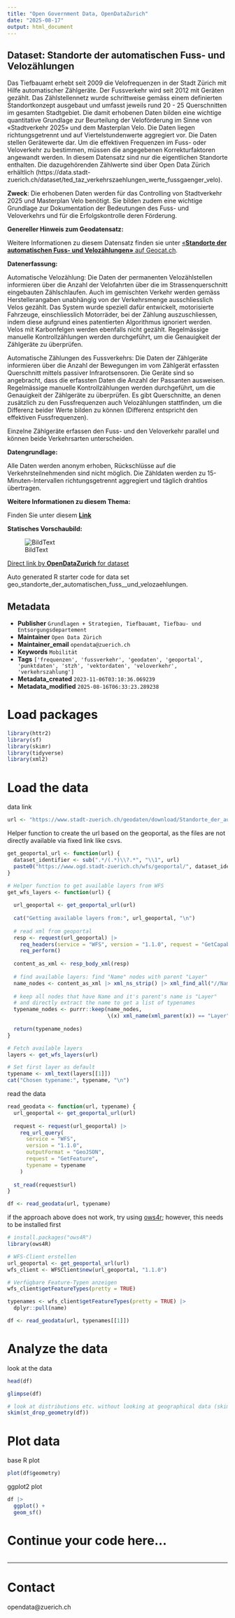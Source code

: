 ```yaml
---
title: "Open Government Data, OpenDataZurich"
date: "2025-08-17"
output: html_document
---
```


## Dataset: Standorte der automatischen Fuss- und Velozählungen

Das Tiefbauamt erhebt seit 2009 die Velofrequenzen in der Stadt Zürich mit Hilfe automatischer Zählgeräte. Der Fussverkehr wird seit 2012 mit Geräten gezählt. Das Zählstellennetz wurde schrittweise gemäss einem definierten Standortkonzept ausgebaut und umfasst jeweils rund 20 - 25 Querschnitten im gesamten Stadtgebiet. Die damit erhobenen Daten bilden eine wichtige quantitative Grundlage zur Beurteilung der Veloförderung im Sinne von «Stadtverkehr 2025» und dem Masterplan Velo. Die Daten liegen richtungsgetrennt und auf Viertelstundenwerte aggregiert vor. Die Daten stellen Gerätewerte dar. Um die effektiven Frequenzen im Fuss- oder Veloverkehr zu bestimmen, müssen die angegebenen Korrekturfaktoren angewandt werden.
In diesem Datensatz sind nur die eigentlichen Standorte enthalten. Die dazugehörenden Zählwerte sind über Open Data Zürich erhältlich (https://data.stadt-zuerich.ch/dataset/ted_taz_verkehrszaehlungen_werte_fussgaenger_velo).

**Zweck**: Die erhobenen Daten werden für das Controlling von Stadtverkehr 2025 und Masterplan Velo benötigt. Sie bilden zudem eine wichtige Grundlage zur Dokumentation der Bedeutungen des Fuss- und Veloverkehrs und für die Erfolgskontrolle deren Förderung.

**Genereller Hinweis zum Geodatensatz:**


Weitere Informationen zu diesem Datensatz finden sie unter [«**Standorte der automatischen Fuss- und Velozählungen»** auf Geocat.ch](https://www.geocat.ch/geonetwork/srv/ger/catalog.search#/metadata/13bd8bea-446e-47a7-b6de-961ebd5d1fec).				
			   

**Datenerfassung:**

Automatische Velozählung: Die Daten der permanenten Velozählstellen informieren über die Anzahl der Velofahrten über die im Strassenquerschnitt eingebauten Zählschlaufen. Auch im gemischten Verkehr werden gemäss Herstellerangaben unabhängig von der Verkehrsmenge ausschliesslich Velos gezählt. Das System wurde speziell dafür entwickelt, motorisierte Fahrzeuge, einschliesslich Motorräder, bei der Zählung auszuschliessen, indem diese aufgrund eines patentierten Algorithmus ignoriert werden. Velos mit Karbonfelgen werden ebenfalls nicht gezählt. Regelmässige manuelle Kontrollzählungen werden durchgeführt, um die Genauigkeit der Zählgeräte zu überprüfen.

Automatische Zählungen des Fussverkehrs: Die Daten der Zählgeräte informieren über die Anzahl der Bewegungen im vom Zählgerät erfassten Querschnitt mittels passiver Infrarotsensoren. Die Geräte sind so angebracht, dass die erfassten Daten die Anzahl der Passanten ausweisen. Regelmässige manuelle Kontrollzählungen werden durchgeführt, um die Genauigkeit der Zählgeräte zu überprüfen. Es gibt Querschnitte, an denen zusätzlich zu den Fussfrequenzen auch Velozählungen stattfinden, um die Differenz beider Werte bilden zu können (Differenz entspricht den effektiven Fussfrequenzen).

Einzelne Zählgeräte erfassen den Fuss- und den Veloverkehr parallel und können beide Verkehrsarten unterscheiden.

**Datengrundlage:**

Alle Daten werden anonym erhoben, Rückschlüsse auf die Verkehrsteilnehmenden sind nicht möglich. Die Zähldaten werden zu 15-Minuten-Intervallen richtungsgetrennt aggregiert und täglich drahtlos übertragen.

**Weitere Informationen zu diesem Thema:**

Finden Sie unter diesem [**Link**](https://www.stadt-zuerich.ch/artikel/de/statistik-und-daten/automatische-zaehlungen-des-veloverkehrs.html)

**Statisches Vorschaubild:**

![BildText](https://www.gis.stadt-zuerich.ch/zueriplan_docs/geocat/13bd8bea-446e-47a7-b6de-961ebd5d1fec.png)



[Direct link by **OpenDataZurich** for dataset](https://data.stadt-zuerich.ch/dataset/geo_standorte_der_automatischen_fuss__und_velozaehlungen)

Auto generated R starter code for data set geo_standorte_der_automatischen_fuss__und_velozaehlungen.

## Metadata

- **Publisher** `Grundlagen + Strategien, Tiefbauamt, Tiefbau- und Entsorgungsdepartement`
- **Maintainer** `Open Data Zürich`
- **Maintainer_email** `opendata@zuerich.ch`
- **Keywords** `Mobilität`
- **Tags** `['frequenzen', 'fussverkehr', 'geodaten', 'geoportal', 'punktdaten', 'stzh', 'vektordaten', 'veloverkehr', 'verkehrszahlung']`
- **Metadata_created** `2023-11-06T03:10:36.069239`
- **Metadata_modified** `2025-08-16T06:33:23.289238`


# Load packages

```r
library(httr2)
library(sf)
library(skimr)
library(tidyverse)
library(xml2)
```

# Load the data

data link
```r
url <- "https://www.stadt-zuerich.ch/geodaten/download/Standorte_der_automatischen_Fuss__und_Velozaehlungen?format=geojson_link"
```


Helper function to create the url based on the geoportal, as the files are not directly available via fixed link like csvs.
```r
get_geoportal_url <- function(url) {
  dataset_identifier <- sub(".*/(.*)\\?.*", "\\1", url)
  paste0("https://www.ogd.stadt-zuerich.ch/wfs/geoportal/", dataset_identifier)
}
```

```r
# Helper function to get available layers from WFS
get_wfs_layers <- function(url) {
  
  url_geoportal <- get_geoportal_url(url)
  
  cat("Getting available layers from:", url_geoportal, "\n")
  
  # read xml from geoportal
  resp <- request(url_geoportal) |> 
    req_headers(service = "WFS", version = "1.1.0", request = "GetCapabilities") |> 
    req_perform()
  
  content_as_xml <- resp_body_xml(resp)
  
  # find available layers: find "Name" nodes with parent "Layer"
  name_nodes <- content_as_xml |> xml_ns_strip() |> xml_find_all("//Name")
  
  # keep all nodes that have Name and it's parent's name is "Layer"
  # and directly extract the name to get a list of typenames
  typename_nodes <- purrr::keep(name_nodes,
                                \(x) xml_name(xml_parent(x)) == "Layer")
  
  return(typename_nodes)
}

# Fetch available layers
layers <- get_wfs_layers(url)

# Set first layer as default
typename <- xml_text(layers[[1]])
cat("Chosen typename:", typename, "\n")
```

read the data
```r
read_geodata <- function(url, typename) {
  url_geoportal <- get_geoportal_url(url)
  
  request <- request(url_geoportal) |>
    req_url_query(
      service = "WFS",
      version = "1.1.0",
      outputFormat = "GeoJSON",
      request = "GetFeature",
      typename = typename
    )
  
  st_read(request$url)
}

df <- read_geodata(url, typename)
```

if the approach above does not work, try using [ows4r](https://eblondel.github.io/ows4R/); however, this needs to be installed first
```r
# install.packages("ows4R")
library(ows4R)

# WFS-Client erstellen
url_geoportal <- get_geoportal_url(url)
wfs_client <- WFSClient$new(url_geoportal, "1.1.0")

# Verfügbare Feature-Typen anzeigen
wfs_client$getFeatureTypes(pretty = TRUE)

typenames <- wfs_client$getFeatureTypes(pretty = TRUE) |> 
  dplyr::pull(name)

df <- read_geodata(url, typenames[[1]])
```

# Analyze the data

look at the data
```r
head(df)
```

```r
glimpse(df)
```

```r
# look at distributions etc. without looking at geographical data (skim cannot deal with geometries)
skim(st_drop_geometry(df))
```

# Plot data

base R plot
```r
plot(df$geometry)
```

ggplot2 plot
```r
df |>
  ggplot() +
  geom_sf()
```

# Continue your code here...

```r

```

------------------------------------------------------------------------

# Contact

opendata@zuerich.ch
